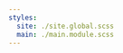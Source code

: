 ```yaml
---
styles:
  site: ./site.global.scss
  main: ./main.module.scss
---
```



<Once fallback={Block}>
  <Head>
    <title>
      <RenderConfig
        field="title"
        render={title => (title ? title + ' | Kate\'s Site2' : 'Kate\'s Site2')}
      />
    </title>
    <link rel="preconnect" href="https://fonts.googleapis.com" />
    <link
      rel="preconnect"
      href="https://fonts.gstatic.com"
      crossOrigin="anonymous"
    />
    <link
      href="https://fonts.googleapis.com/css2?family=Domine:wght@500&family=Open+Sans:wght@400&display=swap"
      rel="stylesheet"
    />
  </Head>
  <Header className={styles.main('header')} />
  <div className={styles.main('content')}>
    <Block />
  </div>
  <Footer className={styles.main('footer')} />
</Once>
